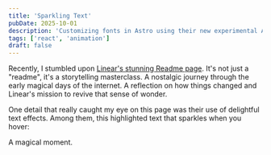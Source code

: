 ```yaml
---
title: 'Sparkling Text'
pubDate: 2025-10-01
description: 'Customizing fonts in Astro using their new experimental API.'
tags: ['react', 'animation']
draft: false
---
```



Recently, I stumbled upon [Linear's stunning Readme page](https://linear.app/readme).
It's not just a "readme", it's a storytelling masterclass.
A nostalgic journey through the early magical days of the internet.
A reflection on how things changed and Linear's mission to revive that sense of wonder.

One detail that really caught my eye on this page was their use of
delightful text effects. Among them, this highlighted text that sparkles when you hover:

<Demo>
  <div class="flex h-[100px] items-center justify-center">
    <SparklingText client:load>A magical moment.</SparklingText>
  </div>
</Demo>
